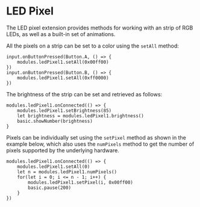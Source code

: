 # LED Pixel

The LED pixel extension provides methods for working with
an strip of RGB LEDs, as well as a built-in set of animations.


All the pixels on a strip can be set to a color using the `setAll` method:
```blocks
input.onButtonPressed(Button.A, () => {
    modules.ledPixel1.setAll(0x00ff00)
})
input.onButtonPressed(Button.B, () => {
    modules.ledPixel1.setAll(0xff0000)
})
```


The brightness of the strip can be set and retrieved as follows:

```blocks
modules.ledPixel1.onConnected(() => {
    modules.ledPixel1.setBrightness(85)
    let brightness = modules.ledPixel1.brightness()
    basic.showNumber(brightness)
}
```

Pixels can be individually set using the `setPixel` method as shown in the 
example below, which also uses the `numPixels` method to get the number
of pixels supported by the underlying hardware.

```blocks
modules.ledPixel1.onConnected(() => {
    modules.ledPixel1.setAll(0)
    let n = modules.ledPixel1.numPixels()
    for(let i = 0; i <= n - 1; i++) {
        modules.ledPixel1.setPixel(i, 0x00ff00)
        basic.pause(200)
    }    
})
```

